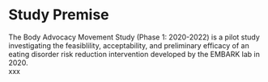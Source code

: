 # Study Premise

The Body Advocacy Movement Study (Phase 1: 2020-2022) is a pilot study investigating the feasiblility, acceptability, and preliminary efficacy of an eating disorder risk reduction intervention developed by the EMBARK lab in 2020.  
xxx



